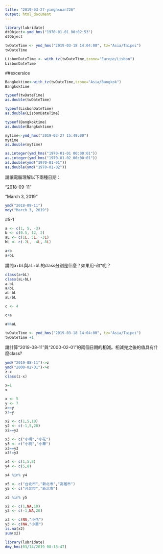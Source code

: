 ```yaml
---
title: "2019-03-27-yinghsuan726"
output: html_document
---
```


```r
library(lubridate)
dtObject<-ymd_hms("1970-01-01 00:02:53") 
dtObject
```

```r
twDateTime <- ymd_hms("2019-03-18 14:04:00", tz="Asia/Taipei")
twDateTime
```
```r
LisbonDateTime <- with_tz(twDateTime,tzone="Europe/Lisbon")
LisbonDateTime
```

##excersice
```r
Bangkoktime<-with_tz(twDateTime,tzone="Asia/Bangkok")
Bangkoktime
```
```r
typeof(twDateTime)
as.double(twDateTime)
```
```r
typeof(LisbonDateTime)
as.double(LisbonDateTime)
```
```r
typeof(Bangkoktime)
as.double(Bangkoktime)
```

```r
mytime<-ymd_hms("2019-03-27 15:49:00")
mytime
as.double(mytime)
```

```r
as.integer(ymd_hms("1970-01-01 00:00:01"))
as.integer(ymd_hms("1970-01-02 00:00:01"))
as.double(ymd("1970-01-01"))
as.double(ymd("1970-01-02"))
```
請讓電腦理解以下兩種日期：

“2018-09-11”

“March 3, 2019”
```r
ymd("2018-09-11")
mdy("March 3, 2019")
```

#5-1
```r
a <- c(1, 5, -3)
b <- c(0.5, 12, 2)
aL <- c(1L, 5L, -3L)
bL <- c(-2L, -4L, 8L)
```

```r
a+b
a+bL
```

請問a+bL與aL+bL的class分別是什麼？如果用-和*呢？
```r
class(a+bL)
class(aL+bL)
a-bL
a/bL
aL-bL
aL/bL
```

```r
c <- 4

c+a
```

```r
a%%aL
```

```r
twDateTime <- ymd_hms("2019-03-18 14:04:00", tz="Asia/Taipei")
twDateTime +1
```

請計算“2019-08-11”與“2000-02-01”的兩個日期的相減。相減完之後的值具有什麼class?
```r
ymd("2019-08-11")->z
ymd("2000-02-01")->x
z-x
class(z-x)
```

```r
x=1
x

```
```r
x <- 5
y <- 7
x==y
x!=y
```
```r
x2 <- c(1,5,10)
y2 <- c(-1,5,20)
x2==y2
```

```r
x3 <- c("小明","小花")
y3 <- c("小明","小華")
x3==y3
x3!=y3
```

```r
x4 <- c(1,5,8)
y4 <- c(5,8)

x4 %in% y4
```

```r
x5 <- c("台北市","新北市","高雄市")
y5 <- c("台北市","新北市")

x5 %in% y5
```
```r
x2 <- c(1,NA,10)
y2 <- c(-1,NA,20)

x3 <- c(NA,"小花")
y3 <- c(NA,"小華")
is.na(x2)
sum(x2)
```
```r
library(lubridate)
dmy_hms(03/14/2019 08:18:47)
```


